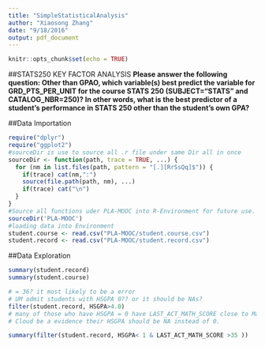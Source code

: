 ```yaml
---
title: "SimpleStatisticalAnalysis"
author: "Xiaosong Zhang"
date: "9/18/2016"
output: pdf_document
---
```


```r
knitr::opts_chunk$set(echo = TRUE)
```

##STATS250 KEY FACTOR ANALYSIS
**Please answer the following question:  Other than GPAO, which variable(s) best predict the variable for GRD_PTS_PER_UNIT for the course STATS 250 (SUBJECT="STATS" and CATALOG_NBR=250)? In other words, what is the best predictor of a student's performance in STATS 250 other than the student's own GPA?**

##Data Importation

```r
require("dplyr")
require("ggplot2")
#sourceDir is use to source all .r file under same Dir all in once
sourceDir <- function(path, trace = TRUE, ...) {
  for (nm in list.files(path, pattern = "[.][RrSsQq]$")) {
    if(trace) cat(nm,":")
    source(file.path(path, nm), ...)
    if(trace) cat("\n")
  }
}
#Source all functions uder PLA-MOOC into R-Environment for future use.
sourceDir('PLA-MOOC')
#loading data into Environment
student.course <- read.csv("PLA-MOOC/student.course.csv")
student.record <- read.csv("PLA-MOOC/student.record.csv")
```

##Data Exploration

```r
summary(student.record)
summary(student.course)

# = 36? it most likely to be a error
# UM admit students with HSGPA 0?? or it should be NAs?
filter(student.record, HSGPA>4.0)
# many of those who have HSGPA = 0 have LAST_ACT_MATH_SCORE close to Max 
# Cloud be a evidence their HSGPA should be NA instead of 0.

summary(filter(student.record, HSGPA< 1 & LAST_ACT_MATH_SCORE >35 ))

```